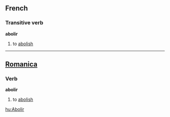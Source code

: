 ==French==
===Transitive verb===
'''abolir'''

#to [[abolish]]
----

==[[Romanica]]==
===Verb===
<b>abolir</b>
#to [[abolish]]

[[hu:Abolir]]